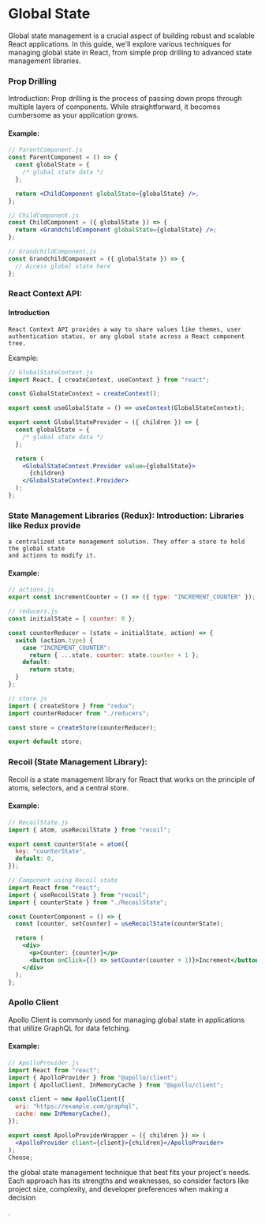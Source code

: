 
# Global State

Global state management is a crucial aspect of building robust and scalable React applications. In this guide, we'll explore various techniques for managing global state in React, from simple prop drilling to advanced state management libraries.

### Prop Drilling

Introduction:
Prop drilling is the process of passing down props through multiple layers of components. While straightforward, it becomes cumbersome as your application grows.

#### Example:

```jsx
// ParentComponent.js
const ParentComponent = () => {
  const globalState = {
    /* global state data */
  };

  return <ChildComponent globalState={globalState} />;
};

// ChildComponent.js
const ChildComponent = ({ globalState }) => {
  return <GrandchildComponent globalState={globalState} />;
};

// GrandchildComponent.js
const GrandchildComponent = ({ globalState }) => {
  // Access global state here
};
```

### React Context API:

#### Introduction

    React Context API provides a way to share values like themes, user authentication status, or any global state across a React component tree.

Example:

```jsx
// GlobalStateContext.js
import React, { createContext, useContext } from "react";

const GlobalStateContext = createContext();

export const useGlobalState = () => useContext(GlobalStateContext);

export const GlobalStateProvider = ({ children }) => {
  const globalState = {
    /* global state data */
  };

  return (
    <GlobalStateContext.Provider value={globalState}>
      {children}
    </GlobalStateContext.Provider>
  );
};
```

### State Management Libraries (Redux): Introduction: Libraries like Redux provide

    a centralized state management solution. They offer a store to hold the global state
    and actions to modify it.

#### Example:

```jsx
// actions.js
export const incrementCounter = () => ({ type: "INCREMENT_COUNTER" });

// reducers.js
const initialState = { counter: 0 };

const counterReducer = (state = initialState, action) => {
  switch (action.type) {
    case "INCREMENT_COUNTER":
      return { ...state, counter: state.counter + 1 };
    default:
      return state;
  }
};

// store.js
import { createStore } from "redux";
import counterReducer from "./reducers";

const store = createStore(counterReducer);

export default store;
```

### Recoil (State Management Library):

Recoil is a state management library for React that works on the principle of atoms, selectors, and a central store.

#### Example:

```jsx
// RecoilState.js
import { atom, useRecoilState } from "recoil";

export const counterState = atom({
  key: "counterState",
  default: 0,
});

// Component using Recoil state
import React from "react";
import { useRecoilState } from "recoil";
import { counterState } from "./RecoilState";

const CounterComponent = () => {
  const [counter, setCounter] = useRecoilState(counterState);

  return (
    <div>
      <p>Counter: {counter}</p>
      <button onClick={() => setCounter(counter + 1)}>Increment</button>
    </div>
  );
};
```

### Apollo Client

Apollo Client is
commonly used for managing global state in applications that utilize GraphQL for
data fetching.

#### Example:

```jsx
// ApolloProvider.js
import React from "react";
import { ApolloProvider } from "@apollo/client";
import { ApolloClient, InMemoryCache } from "@apollo/client";

const client = new ApolloClient({
  uri: "https://example.com/graphql",
  cache: new InMemoryCache(),
});

export const ApolloProviderWrapper = ({ children }) => (
  <ApolloProvider client={client}>{children}</ApolloProvider>
);
Choose;
```

the global state management technique that best fits your project's needs. Each approach has its strengths and weaknesses, so consider factors like project size, complexity, and developer preferences when making a decision

.
